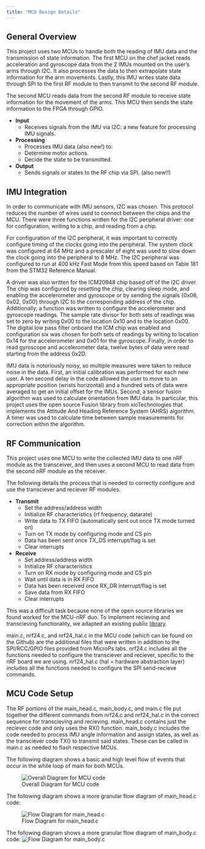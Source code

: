 ```yaml
---
title: "MCU Design Details"
---
```


## General Overview
This project uses two MCUs to handle both the reading of IMU data and the transmission of state information. The first MCU on the chef jacket reads acceleration and gyroscope data from the 2 IMUs mounted on the user’s arms through I2C. It also processes the data to then extrapolate state information for the arm movements. Lastly, this IMU writes state data through SPI to the first RF module to then transmit to the second RF module. 

The second MCU reads data from the second RF module to receive state information for the movement of the arms. This MCU then sends the state information to the FPGA through GPIO.

- **Input**
  - Receives signals from the IMU via I2C:  a new feature for processing IMU signals.

- **Processing**
    - Processes IMU data (also new!) to:
    - Determine motor actions. 
    - Decide the state to be transmitted.

- **Output**
  - Sends signals or states to the RF chip via SPI. (also new!!)

## IMU Integration

In order to communicate with IMU sensors, I2C was chosen. This protocol reduces the number of wires used to connect between the chips and the MCU. There were three functions written for the I2C peripheral driver: one for configuration, writing to a chip, and reading from a chip. 

For configuration of the I2C peripheral, it was important to correctly configure timing of the clocks going into the peripheral. The system clock was configured at 64 MHz and a prescaler of eight was used to slow down the clock going into the peripheral to 8 MHz. The I2C peripheral was configured to run at 400 kHz Fast Mode from this speed based on Table 181 from the STM32 Reference Manual. 

A driver was also written for the ICM20948 chip based off of the I2C driver. The chip was configured by resetting the chip, clearing sleep mode, and enabling the accelerometer and gyroscope or by sending the signals {0x06, 0x02, 0x00} through I2C to the corresponding address of the chip. Additionally, a function was written to configure the accelerometer and gyroscope readings. The sample rate divisor for both sets of readings was set to zero by writing 0x00 to the location 0x10 and to the location 0x00. The digital low pass filter onboard the ICM chip was enabled and configuration six was chosen for both sets of readings by writing to location 0x14 for the accelerometer and 0x01 for the gyroscope. Finally, in order to read gyroscope and accelerometer data, twelve bytes of data were read starting from the address 0x2D. 

IMU data is notoriously noisy, so multiple measures were taken to reduce noise in the data. First, an initial calibration was performed for each new user. A ten second delay in the code allowed the user to move to an appropriate position (wrists horizontal) and a hundred sets of data were averaged to get an initial offset for the IMUs. Second, a sensor fusion algorithm was used to calculate orientation from IMU data. In particular, this project uses the open source Fusion library from xioTechnologies that implements the Attitude And Heading Reference System (AHRS) algorithm. A timer was used to calculate time between sample measurements for correction within the algorithm. 


## RF Communication 
This project uses one MCU to write the collected IMU data to one nRF module as the transceiver, and then uses a second MCU to read data from the second nRF module as the receiver.

The following details the process that is needed to correctly configure and use the transciever and reciever RF modules.

- **Transmit**
	-	Set the address/address width
	-	Initialize RF characteristics (rf frequency, datarate)
	-	Write data to TX FIFO (automatically sent out once TX mode turned on)
	-	Turn on TX mode by configuring mode and CS pin
	-	Data has been sent once TX_DS interrupt/flag is set
	-	Clear interrupts

- **Receive**
	-	Set address/address width
	-	Initialize RF characteristics
	-	Turn on RX mode by configuring mode and CS pin
	-	Wait until data is in RX FIFO
	-	Data has been received once RX_DR interrupt/flag is set
	-	Save data from RX FIFO
	-	Clear interrupts


This was a difficult task because none of the open source libraries we found worked for the MCU-nRF duo. To implement recieving and transcieving functionality, we adapted an existing public [library](https://github.com/LonelyWolf/stm32/blob/master/nrf24l01/README.MD). 

main.c, nrf24.c, and nrf24_hal.c in the MCU code (which can be found on the Github) are the additional files that were written in addition to the SPI/RCC/GPIO files provided from MicroPs labs. nrf24.c includes all the functions needed to configure the transciever and reciever, specific to the nRF board we are using. nrf24_hal.c (hal = hardware abstraction layer) includes all the functions needed to configure the SPI send-recieve commands. 

## MCU Code Setup

The RF portions of the main_head.c, main_body.c, and main.c file put together the different commands from nrf24.c and nrf24_hal.c in the correct sequence for transcieving and recieving. main_head.c contains just the reciever code and only uses the RX() function. main_body.c includes the code needed to process IMU angle information and assign states, as well as the transciever code TX() to transmit said states. These can be called in main.c as needed to flash respective MCUs.

The following diagram shows a basic and high level flow of events that occur in the while loop of main for both MCUs. 

![Overall Diagram for MCU code](mcuflow.jpg)

The following diagram shows a more granular flow diagram of main_head.c code: 

![Flow Diagram for main_head.c](head.jpg)


The following diagram shows a more granular flow diagram of main_body.c code: 
![Flow Diagram for main_body.c](body.jpg)


